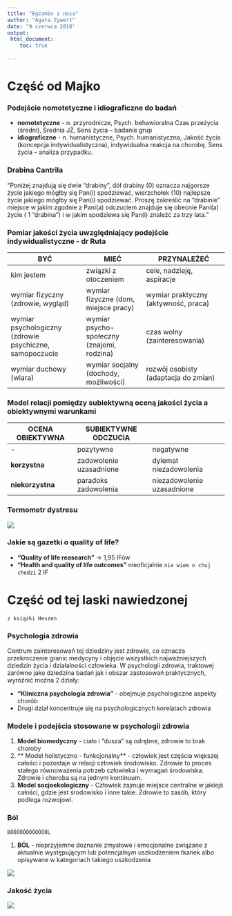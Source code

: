 ---
title: "Egzamin z nosa"
author: "Agata Zywert"
date: "9 czerwca 2018"
output:
 html_document:
    toc: true
   
---

# Część od Majko

### Podejście nomotetyczne i idiograficzne do badań

* **nomotetyczne** - n. przyrodnicze, Psych. behawioralna Czas przeżycia (średni), Średnia JŻ, Sens życia – badanie grup
* **idiograficzne** - n. humanistyczne, Psych. humanistyczna, Jakość życia (koncepcja indywidualistyczna), indywidualna reakcja na chorobę. Sens życia – analiza przypadku.

### Drabina Cantrila

"Poniżej znajdują się dwie “drabiny”, dół drabiny (0) oznacza najgorsze życie jakiego mógłby się Pan(i) spodziewać, wierzchołek (10) najlepsze życie jakiego mógłby się Pan(i) spodziewać. Proszę zakreślić na “drabinie” miejsce w jakim zgodnie z Pani(a) odczuciem znajduje się obecnie Pani(a) życie ( 1 “drabina”) i w jakim spodziewa się Pan(i) znaleźć za trzy lata."

### Pomiar jakości życia uwzględniający podejście indywidualistyczne - dr Ruta

| BYĆ | MIEĆ | PRZYNALEŻEĆ |
|---------------------|-----------------|-----------------------|
| kim jestem | związki z otoczeniem | cele, nadzieję, aspiracje |
| wymiar fizyczny (zdrowie, wygląd) | wymiar fizyczne (dom, miejsce pracy) | wymiar praktyczny (aktywność, praca)|
| wymiar psychologiczny (zdrowie psychiczne, samopoczucie | wymiar psycho-społeczny (znajomi, rodzina) | czas wolny (zainteresowania) |
| wymiar duchowy (wiara) | wymiar socjalny (dochody, możliwości) | rozwój osobisty (adaptacja do zmian) |

### Model relacji pomiędzy subiektywną oceną jakości życia a obiektywnymi warunkami

| OCENA OBIEKTYWNA | SUBIEKTYWNE ODCZUCIA |
| -----------------|--------------|--------------|
| - | pozytywne | negatywne |
| **korzystna** | zadowolenie uzasadnione | dylemat niezadowolenia |
| **niekorzystna** | paradoks zadowolenia | niezadowolenie uzasadnione |

### Termometr dystresu 

![](dystres.png)

### Jakie są gazetki o quality of life?

* **"Quality of life reasearch"** -> 1,95 IFów
* **"Health and quality of life outcomes"** nieoficjalnie `nie wiem o chuj chodzi` 2 IF



# Część od tej laski nawiedzonej 

`z książki Heszen`

### Psychologia zdrowia

Centrum zainteresowań tej dziedziny jest zdrowie, co oznacza przekroczenie granic medycyny i objęcie wszystkich najważniejszych dziedzin życia i działalności człowieka. W psychologii zdrowia, traktowej zarówno jako dziedzina badań jak i obszar zastosowań praktycznych, wyróżnić można 2 działy:

* **"Kliniczna psychologia zdrowia"** - obejmuje psychologiczne aspekty chorób
* Drugi dział koncentruje się na psychologicznych korelatach zdrowia

### Modele i podejścia stosowane w psychologii zdrowia

1. **Model biomedyczny** - ciało i "dusza" są odrębne, zdrowie to brak choroby
2. ** Model holistyczno - funkcjonalny** - człowiek jest częścia większej całości i pozostaje w relacji człowiek środowisko. Zdrowie to proces stałego równoważenia potrzeb człowieka i wymagań środowiska. Zdrowie i choroba są na jednym kontinuum.
3. **Model socjoekologiczny** - Człowiek zajmuje miejsce centralne w jakiejś całości, gdzie jest środowisko i inne takie. Zdrowie to zasób, który podlega rozwojowi.

### Ból 

`BÓÓÓÓÓÓÓÓÓÓÓÓL`

1. **BÓL** - nieprzyjemne doznanie zmysłowe i emocjonalne związane z aktualnie występującym lub potencjalnym uszkodzeniem tkanek albo opisywane w kategoriach takiego uszkodzenia

![](BUL.png)

### Jakość życia

![](tabelkajż.png)







